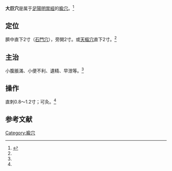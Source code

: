 {{Infobox acupoint
|name = 大巨穴
|image = 
|imagesize = 
|caption =
|simplified = 大巨
|traditional = 大巨
|code = ST27
|pinyin = Dàjù
|meridian = 足陽明胃經
|location = 臍中直下2寸（[[石門穴|石門穴]]），旁開2寸
|treat = 小腹脹滿、小便不利、遺精、早泄等
|processing = 直刺0.8～1.2寸；可灸
|footnotes = 
}}
'''大巨穴'''是属于[[足陽明胃經|足陽明胃經]]的[[腧穴|腧穴]]。<ref name="针灸学">{{Cite book |title=针灸学 |url=https://archive.org/details/zhenjiuxue0000unse |author=孙国杰 主编 |publisher=[[上海科学技术出版社|上海科学技术出版社]] |year=1997 |pages= |isbn=7-5323-4102-X}}</ref>

==定位==
臍中直下2寸（[[石門穴|石門穴]]），旁開2寸。或[[天樞穴|天樞穴]]直下2寸。<ref name="针灸学"/>

==主治==
小腹脹滿、小便不利、遺精、早泄等。<ref name="针灸学"/>

==操作==
直刺0.8～1.2寸；可灸。<ref name="针灸学"/>

==参考文献==
{{reflist}}

{{经络}}
{{足陽明胃經}}

{{DEFAULTSORT:D}}
[[Category:腧穴|Category:腧穴]]